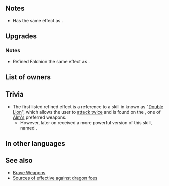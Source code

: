 {{About|the version of Falchion that appears in {{EntryText|2}}|other versions of Falchion|Falchion}}{{Weapon Infobox
|tagid=SID_ファルシオン外伝
|wikiName=Falchion Gaiden
|weaponType=Sword
|weaponName=Falchion
|userVersion1=Weapon
|userVersion2=Gleam
|might=16
|range=1
|cost=400
|exclusive=1
|effectiveness=dragon
|effect=Effective against dragons. At the start of every third turn, unit recovers 10 HP.
|statModifiers=0,16,0,0,0
|required=Silver Sword
|refinePaths=default
|refineSP=400
|refineMedals=500
|refineDews=200
|upgradedEffect=Effective against dragon foes. At start of odd-numbered turns, restores 10 HP.
|effectSkill1=If unit's HP = 100% at start of combat and unit initiates combat, unit attacks twice, but deals 5 damage to unit after combat.
|iconSkill1=Falchion Gaiden W.png
|tagidExtraSkill1=連
|properties=random_owner
}}
==Notes==
* Has the same effect as {{St|Renewal 2}}.
{{Start-of-turn healing}}
{{Effective damage bonus|dragon}}
==Upgrades==
{{Weapon Upgrade List}}
===Notes===
* Refined Falchion the same effect as {{St|Renewal 3}}.
{{Brave weapon interaction|name={{St|Falchion (Gaiden)|refine=skill1}}}}
{{After combat note|name={{St|Falchion (Gaiden)|refine=skill1}}}}
{{DamageToUnit|name={{St|Falchion (Gaiden)|refine=skill1}}}}
==List of owners==
{{Skill Hero List}}
==Trivia==
* The first listed refined effect is a reference to a skill in {{FE|15}} known as "[[Fireemblemwikia:Double Lion|Double Lion]]", which allows the user to [[Consecutive attacks|attack twice]] and is found on the {{St|Royal Sword}}, one of [[Alm|Alm's]] preferred weapons.
**However, later on {{Ut|Celica: Warrior Priestess}} received a more powerful version of this skill, named {{St|Double Lion}}.
{{Rsn|連撃消耗|Consecutive Attacks Exhaustion}}
==In other languages==
{{OtherLanguages
|english=Falchion
|japanese=ファルシオン
|german=Falchion
|spanishEU=Falchion
|spanishLA=Falchion
|french=Falchion
|italian=Falchion
|chineseTW=法爾西昂
|portuguese=Falchion
}}
==See also==
{{See also skills|cond=(Description LIKE '%start of%turn%restores 10 HP.%' OR Description LIKE '%and unit initiates combat, unit attacks twice%damage to unit%' OR WikiName LIKE '%Falchion%') AND (Exclusive=1 AND Name NOT LIKE '%+' AND Name NOT LIKE 'Arcane%')}}
* [[Brave Weapons]]
* [[Sources of effective against dragon foes]]
{{Weapons Navbox}}